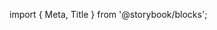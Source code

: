 ﻿import { Meta, Title } from '@storybook/blocks';

<Meta of={SliderStories} />

<Title />

Progress control component, similar to the DOM's [input[type="range"]](https://developer.mozilla.org/en-US/docs/Web/HTML/Element/input/range)

## Source

https://github.com/rdkcentral/Lightning-UI-Components/blob/develop/packages/@lightningjs/ui-components/src/components/Slider/Slider.js

## Usage

Allows a user to select from a range of values using the `<-` and `->` keys.

```js
import { Slider, SliderLarge } from '@lightningjs/lightning-ui';

class Example extends lng.Component {
  static _template() {
    return {
      Slider: {
        type: Slider
      }
    };
  }
}
```

The `Slider` can be initialized with a `min`, `max` and current `value`. The `min` and `max` properties determine the bounds of the `Slider`. The `value` prop should be greater than or equal to `min` and less than or equal to `max`.

```js
import { Slider } from '@lightningjs/lightning-ui';

class Example extends lng.Component {
  static _template() {
    return {
      Slider: {
        type: Slider,
        min: 1,
        max: 5,
        value: 3
      }
    };
  }
}
```

The `step` property can be used to indicate _how much_ the slider should move by. In the below example, pressing `->` will jump by 10.

```js
class Example extends lng.Component {
  static _template() {
    return {
      Slider: {
        type: Slider,
        step: 10
      }
    };
  }
}
```

### Signal handling

React to changes to the `Slider` value using the `onChange` signal.

## API

### Properties

| name     | type    | readonly | default    | description                                                                                           |
| -------- | ------- | -------- | ---------- | ----------------------------------------------------------------------------------------------------- |
| max      | number  | false    | 100        | upper bound of `value`                                                                                |
| min      | number  | false    | 0          | lower bound of `value`                                                                                |
| step     | number  | false    | 1          | increment or decrement step for changing the value of the slider                                      |
| value    | number  | false    | 0 or `min` | current value of slider                                                                               |
| vertical | boolean | false    | 0 or `min` | If set to true, the slider will be displayed vertically otherwise, it will be displayed horizontally. |

### Style Properties

| name                 | type    | description                                                                                      |
| -------------------- | ------- | ------------------------------------------------------------------------------------------------ |
| arrowAlphaValue      | number  | alpha value of the arrows if value is not equal to the min/max value                             |
| arrowAlphaValueLimit | number  | alpha value of the arrows when value is equal to the min/max value and slider is not disabled    |
| arrowColor           | string  | color of the arrows                                                                              |
| arrowHeight          | number  | height of the arrows                                                                             |
| arrowSpacing         | number  | space between the arrow and the slider                                                           |
| arrowWidth           | number  | width of the arrows                                                                              |
| circleColor          | string  | color of the knob                                                                                |
| containerHeight      | number  | height of the container that holds the slider                                                    |
| minWidth             | number  | minimum width of the slider container                                                            |
| progressStyle        | object  | style inherited from progressBar [See ProgressBar documentation](../ProgressBar/ProgressBar.mdx) |
| showArrows           | boolean | if true, will display the left and right arrows on the slider                                    |
| showKnob             | boolean | if true, will display the focused circle on the current value of the slider                      |

### Signals

#### onChange(value:number, signal:Signal)

Fires on key Left/Right events when `Slider` is in focus.
